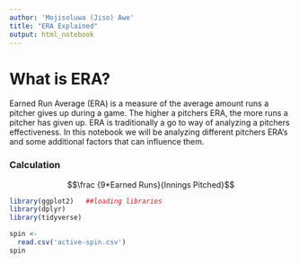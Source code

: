 ```yaml
---
author: 'Mojisoluwa (Jiso) Awe'
title: "ERA Explained"
output: html_notebook
---
```


# What is ERA?

Earned Run Average (ERA) is a measure of the average amount runs a pitcher gives up during a game. The higher a pitchers ERA, the more runs a pitcher has given up. ERA is traditionally a go to way of analyzing a pitchers effectiveness. In this notebook we will be analyzing different pitchers ERA's and some additional factors that can influence them.



### Calculation 





$$\frac {9*Earned Runs}{Innings Pitched}$$



```r
library(ggplot2)   ##loading libraries
library(dplyr)
library(tidyverse)
```


```r
spin <-
  read.csv('active-spin.csv')
spin
```



